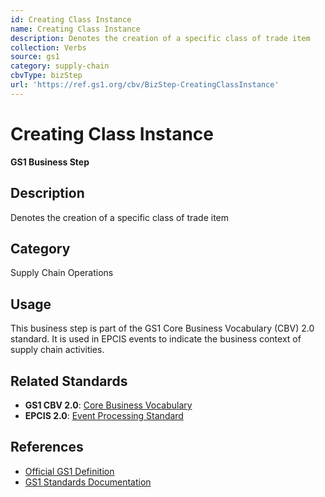 ```yaml
---
id: Creating Class Instance
name: Creating Class Instance
description: Denotes the creation of a specific class of trade item
collection: Verbs
source: gs1
category: supply-chain
cbvType: bizStep
url: 'https://ref.gs1.org/cbv/BizStep-CreatingClassInstance'
---
```

# Creating Class Instance

**GS1 Business Step**

## Description

Denotes the creation of a specific class of trade item

## Category

Supply Chain Operations

## Usage

This business step is part of the GS1 Core Business Vocabulary (CBV) 2.0 standard. It is used in EPCIS events to indicate the business context of supply chain activities.

## Related Standards

- **GS1 CBV 2.0**: [Core Business Vocabulary](https://ref.gs1.org/standards/cbv/)
- **EPCIS 2.0**: [Event Processing Standard](https://ref.gs1.org/standards/epcis/)

## References

- [Official GS1 Definition](https://ref.gs1.org/cbv/BizStep-CreatingClassInstance)
- [GS1 Standards Documentation](https://www.gs1.org/standards)
